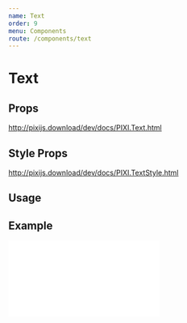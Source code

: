```yaml
---
name: Text
order: 9
menu: Components
route: /components/text
---
```



# Text

## Props

http://pixijs.download/dev/docs/PIXI.Text.html

## Style Props

http://pixijs.download/dev/docs/PIXI.TextStyle.html

## Usage

<Playground>
  <Stage width={300} height={300} options={{ backgroundColor: 0xeef1f5 }}>
    <Text text="Hello World" anchor={0.5} x={150} y={150} style={new PIXI.TextStyle({
      align: 'center',
  fontFamily: '"Source Sans Pro", Helvetica, sans-serif',
  fontSize: 50,
  fontWeight: 400,
  fill: ['#ffffff', '#00ff99'], // gradient
  stroke: '#01d27e',
  strokeThickness: 5,
  letterSpacing: 20,
  dropShadow: true,
  dropShadowColor: '#ccced2',
  dropShadowBlur: 4,
  dropShadowAngle: Math.PI / 6,
  dropShadowDistance: 6,
  wordWrap: true,
  wordWrapWidth: 440,
})} />
  </Stage>
</Playground>

## Example

<iframe 
  height={600} 
  scrolling="no"
  title="Text"
  src="//codepen.io/inlet/embed/ec46cd42dc7fed3c383fc934a0dcf6b4/?height=600&theme-id=33987&default-tab=result&embed-version=2"
  frameBorder="no" 
  allowFullScreen={true}
  style={{ width: '100%' }} />
